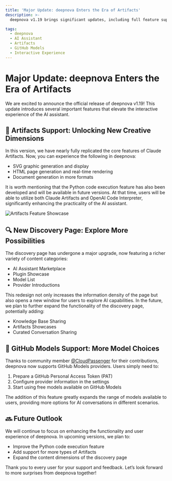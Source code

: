 ```yaml
---
title: 'Major Update: deepnova Enters the Era of Artifacts'
description: >-
  deepnova v1.19 brings significant updates, including full feature support for Claude Artifacts, a brand new discovery page design, and support for GitHub Models providers, greatly enhancing the capabilities of the AI assistant.

tags:
  - deepnova
  - AI Assistant
  - Artifacts
  - GitHub Models
  - Interactive Experience
---
```


# Major Update: deepnova Enters the Era of Artifacts

We are excited to announce the official release of deepnova v1.19! This update introduces several important features that elevate the interactive experience of the AI assistant.

## 🎨 Artifacts Support: Unlocking New Creative Dimensions

In this version, we have nearly fully replicated the core features of Claude Artifacts. Now, you can experience the following in deepnova:

- SVG graphic generation and display
- HTML page generation and real-time rendering
- Document generation in more formats

It is worth mentioning that the Python code execution feature has also been developed and will be available in future versions. At that time, users will be able to utilize both Claude Artifacts and OpenAI Code Interpreter, significantly enhancing the practicality of the AI assistant.

![Artifacts Feature Showcase](https://github.com/user-attachments/assets/639ed70b-abc5-476f-9eb0-10c739e5a115)

## 🔍 New Discovery Page: Explore More Possibilities

The discovery page has undergone a major upgrade, now featuring a richer variety of content categories:

- AI Assistant Marketplace
- Plugin Showcase
- Model List
- Provider Introductions

This redesign not only increases the information density of the page but also opens a new window for users to explore AI capabilities. In the future, we plan to further expand the functionality of the discovery page, potentially adding:

- Knowledge Base Sharing
- Artifacts Showcases
- Curated Conversation Sharing

## 🚀 GitHub Models Support: More Model Choices

Thanks to community member [@CloudPassenger](https://github.com/CloudPassenger) for their contributions, deepnova now supports GitHub Models providers. Users simply need to:

1. Prepare a GitHub Personal Access Token (PAT)
2. Configure provider information in the settings
3. Start using free models available on GitHub Models

The addition of this feature greatly expands the range of models available to users, providing more options for AI conversations in different scenarios.

## 🔜 Future Outlook

We will continue to focus on enhancing the functionality and user experience of deepnova. In upcoming versions, we plan to:

- Improve the Python code execution feature
- Add support for more types of Artifacts
- Expand the content dimensions of the discovery page

Thank you to every user for your support and feedback. Let’s look forward to more surprises from deepnova together!
